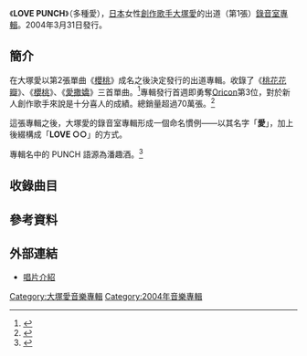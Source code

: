 {{Infobox Album |
| Name       = LOVE PUNCH<br />多種愛
| Type       = 專輯
| Artist     = [[大塚愛|大塚愛]]
| Released   = 2004年3月31日
| Recorded   = 
| Genre      = [[J-POP|J-POP]]
| Length     = 46分00秒
| Label      = [[avex_trax|avex trax]]
| Producer   = 
| Reviews    = 
| Chart position = *週間最高排行第3位（[[Oricon公信榜|Oricon]]）
*2004年度年間排行第20位（[[Oricon公信榜|Oricon]]）
| Certification = *三白金（[[日本唱片協會|日本唱片協會]]）
| Last album = 
| This album = '''LOVE PUNCH'''<br/>（2004年）
| Next album = [[LOVE_JAM|LOVE JAM]]<br/>（2004年）
| Misc             = {{Singles
  | Name           = LOVE PUNCH
  | Type           = 錄音室專輯
  | Single 1       = [[桃花花瓣|桃花花瓣]]
  | Single 1 date  = 2003年9月10日
  | Single 2       = [[櫻桃_(單曲)|櫻桃]]
  | Single 2 date  = 2003年12月17日
  | Single 3       = [[愛撒嬌|愛撒嬌]]
  | Single 3 date  = 2004年3月3日
}}
}}
《'''LOVE PUNCH'''》（多種愛），[[日本|日本]]女性[[創作歌手|創作歌手]][[大塚愛|大塚愛]]的出道（第1張）[[錄音室專輯|錄音室專輯]]。2004年3月31日發行。

== 簡介 ==
在大塚愛以第2張單曲《[[櫻桃_(單曲)|櫻桃]]》成名之後決定發行的出道專輯。收錄了《[[桃花花瓣|桃花花瓣]]》、《[[櫻桃_(單曲)|櫻桃]]》、《[[愛撒嬌|愛撒嬌]]》三首單曲。<ref>{{Cite web |url=http://www.barks.jp/news/?id=52337325 |script-title=ja:大塚 愛、1stアルバム発売決定!!　詳細を公開！ |accessdate=2011-07-16 |archive-date=2016-03-04 |archive-url=https://web.archive.org/web/20160304114956/http://www.barks.jp/news/?id=52337325 |dead-url=no }}</ref>專輯發行首週即勇奪[[Oricon公信榜|Oricon]]第3位，對於新人創作歌手來說是十分喜人的成績。總銷量超過70萬張。<ref>{{Cite web |url=http://news.xinhuanet.com/photo/2004-11/08/content_2192286.htm |title=日本流行樂壇七大"優等生" |accessdate=2011-12-02 |archive-date=2005-05-31 |archive-url=https://web.archive.org/web/20050531180055/http://news.xinhuanet.com/photo/2004-11/08/content_2192286.htm |dead-url=no }}</ref>

這張專輯之後，大塚愛的錄音室專輯形成一個命名慣例——以其名字「'''愛'''」，加上後綴構成「'''LOVE ○○'''」的方式。

專輯名中的 PUNCH 語源為潘趣酒。<ref>{{Cite web|url=https://twitter.com/ai_otsuka99/status/1512067882435624963|title=大塚 愛 (@ai_otsuka99) / Twitter|accessdate=2022-04-07|archive-date=2022-04-20|archive-url=https://web.archive.org/web/20220420054127/https://twitter.com/ai_otsuka99/status/1512067882435624963}}</ref>

== 收錄曲目 ==
{{tracklist
| collapsed       = 
| headline        = CD
| all_writing     = [[大塚愛|愛]]
| extra_column    =編曲
| total_length    = 

| title1          = '''pretty voice'''
| extra1          = 愛×{{link-ja|Ikoman|Ikoman}}
| length1         = 3:33

| title2          = '''[[桃花花瓣|桃花花瓣]]'''
| extra2          = 愛×Ikoman
| length2         = 4:55

| title3          = '''[[櫻桃_(單曲)|櫻桃]]'''
| extra3          = 愛×Ikoman, [[銅管樂器|銅管樂器]]編曲：水江洋一郎
| length3         = 3:56

| title4          = '''GIRLY'''
| extra4          = 愛×Ikoman
| length4         = 4:02

| title5          = '''雨中的旋律'''
| extra5          = 愛×Ikoman
| length5         = 5:08

| title6          = '''泡泡'''
| extra6          = 愛×Ikoman
| length6         = 4:30

| title7          = '''石川大阪友好条約'''
| extra7          = 愛×Ikoman
| length7         = 3:55

| title8          = '''單戀熱線'''
| extra8          = 愛×Ikoman
| length8         = 4:22

| title9          = '''Honey♧'''
| extra9          = 愛×Ikoman
| length9         = 2:18

| title10          = '''[[愛撒嬌|愛撒嬌]]'''
| extra10          = 愛×Ikoman
| length10         = 4:14

| title11          = '''Always Together'''
| extra11          = 愛×Ikoman
| length11         = 5:03
}}
{{Tracklist
| collapsed       = 
| headline        = DVD
| extra_column    =  導演拍攝
| total_length    = 

| title1          = '''泡泡'''
| note1           = 特別拍攝 Music video
| extra1          =
| length1         = 

| title2          = 特別訪談'''"洋介•大塚 愛的「愛××LOVE×PUNCH」"'''
| note2           = ''旁白：''大塚愛
| extra2          =
| length2         =

| title3          = '''單戀熱線'''
| note3           = Ending Edition
| extra3          =
| length3         =
}}

== 參考資料 ==
{{reflist}}

== 外部連結 ==
* [https://web.archive.org/web/20100214050820/http://avexnet.or.jp/ai/discography/avcd-17453.html 唱片介紹]

{{大塚愛}}

{{DEFAULTSORT:Love Punch}}
[[Category:大塚愛音樂專輯|Category:大塚愛音樂專輯]]
[[Category:2004年音樂專輯|Category:2004年音樂專輯]]